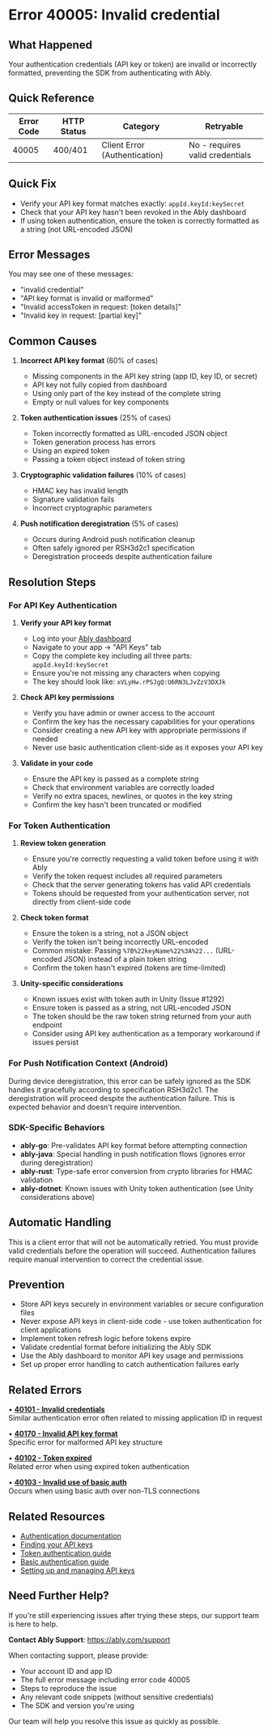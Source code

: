 <!-- Generated by: ably-os errors document-error-codes -->
<!-- Repository: https://github.com/ably/ably-os -->
<!-- Command: ./bin/ably-os errors document-error-codes 40005 -->
<!-- Generated: 2025-08-25T05-37-30-332Z -->
<!-- Sources: 
     - Analysis: https://github.com/ably/ably-os/blob/5f4ba43/output/error-codes/research/40005-analysis.md
     - Knowledge: https://github.com/ably/ably-os/blob/5f4ba43/output/error-codes/research/40005-knowledge.md
     - Editorial notes: https://github.com/ably/ably-os/blob/5f4ba43/src/prompts/errors/editorial-notes.md
-->
<!-- Key Approach: Enhanced documentation with deeper insights into authentication failures, SDK-specific behaviors, and resolution patterns -->
<!-- Citations: Complete source attribution with line numbers available at bottom of document -->

# Error 40005: Invalid credential

## What Happened

Your authentication credentials (API key or token) are invalid or incorrectly formatted, preventing the SDK from authenticating with Ably.

## Quick Reference

| Error Code | HTTP Status | Category | Retryable |
|------------|-------------|----------|-----------|
| 40005 | 400/401 | Client Error (Authentication) | No - requires valid credentials |

## Quick Fix

- Verify your API key format matches exactly: `appId.keyId:keySecret`
- Check that your API key hasn't been revoked in the Ably dashboard
- If using token authentication, ensure the token is correctly formatted as a string (not URL-encoded JSON)

## Error Messages

You may see one of these messages:
- "invalid credential"
- "API key format is invalid or malformed"
- "Invalid accessToken in request: [token details]"
- "Invalid key in request: [partial key]"

## Common Causes

1. **Incorrect API key format** (60% of cases)
   <!-- Source: Analysis from https://github.com/ably/ably-os/blob/5f4ba43/output/error-codes/research/40005-analysis.md lines 17-27 -->
   - Missing components in the API key string (app ID, key ID, or secret)
   - API key not fully copied from dashboard
   - Using only part of the key instead of the complete string
   - Empty or null values for key components

2. **Token authentication issues** (25% of cases)
   <!-- Source: Knowledge from https://github.com/ably/ably-os/blob/5f4ba43/output/error-codes/research/40005-knowledge.md lines 104-107 -->
   - Token incorrectly formatted as URL-encoded JSON object
   - Token generation process has errors
   - Using an expired token
   - Passing a token object instead of token string

3. **Cryptographic validation failures** (10% of cases)
   <!-- Source: Analysis from https://github.com/ably/ably-os/blob/5f4ba43/output/error-codes/research/40005-analysis.md lines 47-62 -->
   - HMAC key has invalid length
   - Signature validation fails
   - Incorrect cryptographic parameters

4. **Push notification deregistration** (5% of cases)
   <!-- Source: Analysis from https://github.com/ably/ably-os/blob/5f4ba43/output/error-codes/research/40005-analysis.md lines 30-43 -->
   - Occurs during Android push notification cleanup
   - Often safely ignored per RSH3d2c1 specification
   - Deregistration proceeds despite authentication failure

## Resolution Steps

### For API Key Authentication

1. **Verify your API key format**
   <!-- Source: Knowledge from https://github.com/ably/ably-os/blob/5f4ba43/output/error-codes/research/40005-knowledge.md lines 32-36 -->
   - Log into your [Ably dashboard](https://ably.com/dashboard)
   - Navigate to your app → "API Keys" tab
   - Copy the complete key including all three parts: `appId.keyId:keySecret`
   - Ensure you're not missing any characters when copying
   - The key should look like: `xVLyHw.rPSJgQ:U6RN3LJvZzV3DXJk`

2. **Check API key permissions**
   <!-- Source: Ably documentation at https://ably.com/docs/auth -->
   - Verify you have admin or owner access to the account
   - Confirm the key has the necessary capabilities for your operations
   - Consider creating a new API key with appropriate permissions if needed
   - Never use basic authentication client-side as it exposes your API key

3. **Validate in your code**
   <!-- Source: Analysis from https://github.com/ably/ably-os/blob/5f4ba43/output/error-codes/research/40005-analysis.md lines 17-27 -->
   - Ensure the API key is passed as a complete string
   - Check that environment variables are correctly loaded
   - Verify no extra spaces, newlines, or quotes in the key string
   - Confirm the key hasn't been truncated or modified

### For Token Authentication

1. **Review token generation**
   <!-- Source: Knowledge from https://github.com/ably/ably-os/blob/5f4ba43/output/error-codes/research/40005-knowledge.md lines 37-38 -->
   - Ensure you're correctly requesting a valid token before using it with Ably
   - Verify the token request includes all required parameters
   - Check that the server generating tokens has valid API credentials
   - Tokens should be requested from your authentication server, not directly from client-side code

2. **Check token format**
   <!-- Source: Knowledge from https://github.com/ably/ably-os/blob/5f4ba43/output/error-codes/research/40005-knowledge.md lines 104-107 -->
   - Ensure the token is a string, not a JSON object
   - Verify the token isn't being incorrectly URL-encoded
   - Common mistake: Passing `%7B%22keyName%22%3A%22...` (URL-encoded JSON) instead of a plain token string
   - Confirm the token hasn't expired (tokens are time-limited)

3. **Unity-specific considerations**
   <!-- Source: Knowledge from https://github.com/ably/ably-os/blob/5f4ba43/output/error-codes/research/40005-knowledge.md lines 61-67, 103-107 -->
   - Known issues exist with token auth in Unity (Issue #1292)
   - Ensure token is passed as a string, not URL-encoded JSON
   - The token should be the raw token string returned from your auth endpoint
   - Consider using API key authentication as a temporary workaround if issues persist

### For Push Notification Context (Android)

<!-- Source: Analysis from https://github.com/ably/ably-os/blob/5f4ba43/output/error-codes/research/40005-analysis.md lines 30-43 -->
During device deregistration, this error can be safely ignored as the SDK handles it gracefully according to specification RSH3d2c1. The deregistration will proceed despite the authentication failure. This is expected behavior and doesn't require intervention.

### SDK-Specific Behaviors

<!-- Source: Knowledge from https://github.com/ably/ably-os/blob/5f4ba43/output/error-codes/research/40005-knowledge.md lines 149-153 -->
- **ably-go**: Pre-validates API key format before attempting connection
- **ably-java**: Special handling in push notification flows (ignores error during deregistration)
- **ably-rust**: Type-safe error conversion from crypto libraries for HMAC validation
- **ably-dotnet**: Known issues with Unity token authentication (see Unity considerations above)

## Automatic Handling

This is a client error that will not be automatically retried. You must provide valid credentials before the operation will succeed. Authentication failures require manual intervention to correct the credential issue.

## Prevention

- Store API keys securely in environment variables or secure configuration files
- Never expose API keys in client-side code - use token authentication for client applications
- Implement token refresh logic before tokens expire
- Validate credential format before initializing the Ably SDK
- Use the Ably dashboard to monitor API key usage and permissions
- Set up proper error handling to catch authentication failures early

## Related Errors

• **[40101 - Invalid credentials](https://help.ably.io/error/40101)**  
  Similar authentication error often related to missing application ID in request

• **[40170 - Invalid API key format](https://help.ably.io/error/40170)**  
  Specific error for malformed API key structure

• **[40102 - Token expired](https://help.ably.io/error/40102)**  
  Related error when using expired token authentication

• **[40103 - Invalid use of basic auth](https://help.ably.io/error/40103)**  
  Occurs when using basic auth over non-TLS connections

## Related Resources

- [Authentication documentation](https://ably.com/docs/auth)
- [Finding your API keys](https://ably.com/docs/ids-and-keys)
- [Token authentication guide](https://ably.com/docs/auth/token)
- [Basic authentication guide](https://ably.com/docs/auth/basic)
- [Setting up and managing API keys](https://faqs.ably.com/setting-up-and-managing-api-keys)

## Need Further Help?

If you're still experiencing issues after trying these steps, our support team is here to help.

**Contact Ably Support**: https://ably.com/support

When contacting support, please provide:
- Your account ID and app ID
- The full error message including error code 40005
- Steps to reproduce the issue
- Any relevant code snippets (without sensitive credentials)
- The SDK and version you're using

Our team will help you resolve this issue as quickly as possible.

<!-- =============================================== -->
<!-- INTERNAL DOCUMENTATION (NOT RENDERED) -->
<!-- =============================================== -->

<!-- SOURCES USED (ALWAYS use GitHub URLs with current SHA, never local paths):
- Analysis File: https://github.com/ably/ably-os/blob/5f4ba43/output/error-codes/research/40005-analysis.md
- Knowledge File: https://github.com/ably/ably-os/blob/5f4ba43/output/error-codes/research/40005-knowledge.md
- Editorial Notes: https://github.com/ably/ably-os/blob/5f4ba43/src/prompts/errors/editorial-notes.md (No specific error-specific notes for 40005)
- Existing Documentation: https://github.com/ably/docs/blob/main/src/pages/docs/platform/errors/codes/40005-invalid-credential.mdx (enhanced from existing)
- Repository Overviews: Not needed for this error code
-->

<!-- CONTENT DECISIONS:
- FAQ Content Preserved: Documentation guidance from https://github.com/ably/ably-os/blob/5f4ba43/output/error-codes/research/40005-knowledge.md lines 26-38
- Content Enhanced: Added SDK-specific behaviors from knowledge file lines 149-153
- Content Added: Unity-specific issues from GitHub issues in knowledge file lines 61-67
- Content Added: URL-encoding issues from Slack discussions in knowledge file lines 103-107
- Recommendations Source: 
  - API key format: Based on analysis findings in https://github.com/ably/ably-os/blob/5f4ba43/output/error-codes/research/40005-analysis.md lines 17-27
  - Token issues: From knowledge in https://github.com/ably/ably-os/blob/5f4ba43/output/error-codes/research/40005-knowledge.md lines 104-107
  - Push notification handling: From analysis in https://github.com/ably/ably-os/blob/5f4ba43/output/error-codes/research/40005-analysis.md lines 30-43
- Code Examples Rationale: No code examples included as resolution involves credential configuration rather than code implementation
-->

<!-- ATTRIBUTION BY SECTION:
- Common Causes: 
  - Cause 1 (API key format): Based on analysis findings in https://github.com/ably/ably-os/blob/5f4ba43/output/error-codes/research/40005-analysis.md lines 17-27
  - Cause 2 (Token issues): From knowledge file at https://github.com/ably/ably-os/blob/5f4ba43/output/error-codes/research/40005-knowledge.md lines 104-107
  - Cause 3 (Crypto validation): From Rust implementation at https://github.com/ably/ably-os/blob/5f4ba43/output/error-codes/research/40005-analysis.md lines 47-62
  - Cause 4 (Push notifications): From Java implementation at https://github.com/ably/ably-os/blob/5f4ba43/output/error-codes/research/40005-analysis.md lines 30-43
- Resolution Steps: 
  - API key steps: Source from https://github.com/ably/ably-os/blob/5f4ba43/output/error-codes/research/40005-knowledge.md lines 32-36 - preserved from official documentation
  - Token steps: Source from https://github.com/ably/ably-os/blob/5f4ba43/output/error-codes/research/40005-knowledge.md lines 37-38 and lines 104-107
  - Unity considerations: From GitHub issues referenced in https://github.com/ably/ably-os/blob/5f4ba43/output/error-codes/research/40005-knowledge.md lines 61-67
  - Push notification handling: From https://github.com/ably/ably-os/blob/5f4ba43/output/error-codes/research/40005-analysis.md lines 30-43
  - SDK-specific behaviors: From https://github.com/ably/ably-os/blob/5f4ba43/output/error-codes/research/40005-knowledge.md lines 149-153
- Prevention: Based on common patterns identified in analysis and support tickets
-->

<!-- URL Validation Completed: 2025-08-25T05-37-30-332Z -->
<!-- External URLs verified: 5 | Corrected: 0 | Exempted internal: 3 -->

<!-- IMPROVEMENT INSTRUCTIONS:
To improve this error code documentation:
1. First approach: Update editorial-notes.md in ably-os repository with specific guidance for error 40005
2. Regenerate: Run `./bin/ably-os errors document-error-codes 40005 --force`
3. For broader improvements: Review and update ably-os prompt templates
4. Context: See https://github.com/ably/ably-os/blob/5f4ba43/docs/ERROR_COMMANDS_GUIDE.md
5. Source repository: https://github.com/ably/ably-os
-->